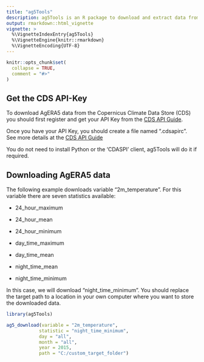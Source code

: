 ```yaml
---
title: "ag5Tools"  
description: ag5Tools is an R package to download and extract data from the Copernicus \\'Agrometeorological indicators from 1979 to present derived from reanalysis\\' dataset (AgERA5)."
output: rmarkdown::html_vignette
vignette: >
  %\VignetteIndexEntry{ag5Tools}
  %\VignetteEngine{knitr::rmarkdown}
  %\VignetteEncoding{UTF-8}
---
```


```r
knitr::opts_chunk$set(
  collapse = TRUE,
  comment = "#>"
)
```
## Get the CDS API-Key
To download AgERA5 data from the Copernicus Climate Data Store (CDS) you should first register and get your
API Key from the [CDS API Guide](https://cds.climate.copernicus.eu/api-how-to).

Once you have your API Key, you should create a file named ".cdsapirc". See more details at the
[CDS API Guide](https://cds.climate.copernicus.eu/api-how-to)

You do not need to install Python or the 'CDASPI' client, ag5Tools will do it if required.

## Downloading AgERA5 data
The following example downloads variable "2m_temperature". For this variable there are seven statistics available:  

* 24_hour_maximum

* 24_hour_mean

* 24_hour_minimum

* day_time_maximum

* day_time_mean

* night_time_mean

* night_time_minimum  

In this case, we will download "night_time_minimum". You should replace the target path to 
a location in your own computer where you want to store the downloaded data.

```r
library(ag5Tools)

ag5_download(variable = "2m_temperature",
            statistic = "night_time_minimum",
            day = "all",
            month = "all",
            year = 2015,
            path = "C:/custom_target_folder")

```
